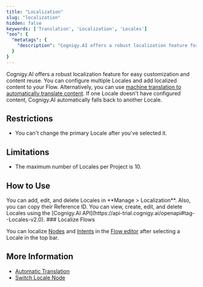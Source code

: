```yaml
---
title: "Localization"
slug: "localization"
hidden: false
keywords: ['Translation', 'Localization', 'Locales']
"seo": {
  "metatags": {
    "description": "Cognigy.AI offers a robust localization feature for easy customization and content reuse. You can configure multiple Locales and add localized content to your Flow. Alternatively, you can use machine translation to automatically translate content."
  }
}
---
```



Cognigy.AI offers a robust localization feature for easy customization and content reuse. You can configure multiple Locales and add localized content to your Flow. Alternatively, you can use [machine translation to automatically translate content](/ai/platform-features/translation-and-localization/auto-translation). If one Locale doesn't have configured content, Cognigy.AI automatically falls back to another Locale.

## Restrictions

- You can't change the primary Locale after you've selected it.

## Limitations

- The maximum number of Locales per Project is 10.

## How to Use

<Tabs>
  <Tab title="GUI">
        You can add, edit, and delete Locales in **Manage > Localization**. Also, you can copy their Reference ID.
  </Tab>
  <Tab title="API">
        You can view, create, edit, and delete Locales using the [Cognigy.AI API](https://api-trial.cognigy.ai/openapi#tag--Locales-v2.0).
  </Tab>
</Tabs>
### Localize Flows

You can localize [Nodes](/ai/agents/develop/nodes/overview) and [Intents](/ai/platform-features/nlu/intents/overview) in the [Flow editor](/ai/agents/develop/projects-and-flows/editor) after selecting a Locale in the top bar.

<AiLocalizationSwitchALocale/>

## More Information

- [Automatic Translation](/ai/platform-features/translation-and-localization/auto-translation)
- [Switch Locale Node](/ai/agents/develop/node-reference/logic/switch-locale)